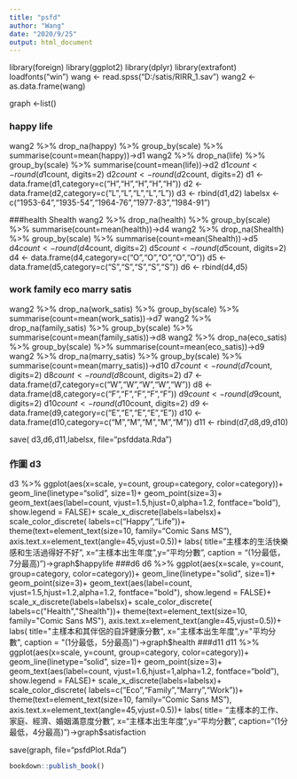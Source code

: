 ```yaml
---
title: "psfd"
author: "Wang"
date: "2020/9/25"
output: html_document
---
```


library(foreign)
library(ggplot2)
library(dplyr)
library(extrafont)
loadfonts("win")
wang <- read.spss("D:/satis/RIRR_1.sav")
wang2 <- as.data.frame(wang)

graph <-list()

### happy life
wang2 %>%
  drop_na(happy) %>% 
  group_by(scale) %>%
  summarise(count=mean(happy))->d1
wang2 %>%
  drop_na(life) %>% 
  group_by(scale) %>%
  summarise(count=mean(life))->d2
d1$count <- round(d1$count, digits=2)
d2$count <- round(d2$count, digits=2)
d1 <- data.frame(d1,category=c("H","H","H","H","H"))
d2 <- data.frame(d2,category=c("L","L","L","L","L"))
d3 <- rbind(d1,d2)
labelsx <- c("1953-64","1935-54","1964-76","1977-83","1984-91")

###health Shealth
wang2 %>%
  drop_na(health) %>% 
  group_by(scale) %>%
  summarise(count=mean(health))->d4
wang2 %>%
  drop_na(Shealth) %>% 
  group_by(scale) %>%
  summarise(count=mean(Shealth))->d5
d4$count <- round(d4$count, digits=2)
d5$count <- round(d5$count, digits=2)
d4 <- data.frame(d4,category=c("O","O","O","O","O"))
d5 <- data.frame(d5,category=c("S","S","S","S","S"))
d6 <- rbind(d4,d5)

### work family eco marry satis
wang2 %>%
  drop_na(work_satis) %>% 
  group_by(scale) %>%
  summarise(count=mean(work_satis))->d7
wang2 %>%
  drop_na(family_satis) %>% 
  group_by(scale) %>%
  summarise(count=mean(family_satis))->d8
wang2 %>%
  drop_na(eco_satis) %>% 
  group_by(scale) %>%
  summarise(count=mean(eco_satis))->d9
wang2 %>%
  drop_na(marry_satis) %>% 
  group_by(scale) %>%
  summarise(count=mean(marry_satis))->d10
d7$count <- round(d7$count, digits=2)
d8$count <- round(d8$count, digits=2)
d7 <- data.frame(d7,category=c("W","W","W","W","W"))
d8 <- data.frame(d8,category=c("F","F","F","F","F"))
d9$count <- round(d9$count, digits=2)
d10$count <- round(d10$count, digits=2)
d9 <- data.frame(d9,category=c("E","E","E","E","E"))
d10 <- data.frame(d10,category=c("M","M","M","M","M"))
d11 <- rbind(d7,d8,d9,d10)

save(
  d3,d6,d11,labelsx,
  file="psfddata.Rda")

### 作圖 d3
d3 %>%
  ggplot(aes(x=scale, y=count, group=category, color=category))+
  geom_line(linetype="solid", size=1)+
  geom_point(size=3)+
  geom_text(aes(label=count,
    vjust=1.5,hjust=0,alpha=1.2,
    fontface="bold"),
    show.legend = FALSE)+
  scale_x_discrete(labels=labelsx)+
  scale_color_discrete(
  labels=c("Happy","Life"))+
  theme(text=element_text(size=10, family="Comic Sans MS"),
  axis.text.x=element_text(angle=45,vjust=0.5))+
  labs(
    title="主樣本的生活快樂感和生活過得好不好",
    x="主樣本出生年度",y="平均分數",
    caption = "(1分最低，7分最高)")->graph$happylife
###d6 
d6 %>%
  ggplot(aes(x=scale, y=count, group=category, color=category))+
  geom_line(linetype="solid", size=1)+
  geom_point(size=3)+
  geom_text(aes(label=count,
    vjust=1.5,hjust=1.2,alpha=1.2,
    fontface="bold"),
    show.legend = FALSE)+
  scale_x_discrete(labels=labelsx)+
  scale_color_discrete(
  labels=c("Health","Shealth"))+
  theme(text=element_text(size=10, family="Comic Sans MS"),
  axis.text.x=element_text(angle=45,vjust=0.5))+
  labs(
    title="主樣本和其伴侶的自評健康分數",
    x="主樣本出生年度",y="平均分數",
    caption = "(1分最低，5分最高)")->graph$health
###d11
d11 %>%
  ggplot(aes(x=scale, y=count, group=category, color=category))+
  geom_line(linetype="solid", size=1)+
  geom_point(size=3)+
  geom_text(aes(label=count,
    vjust=1.6,hjust=1,alpha=1.2,
    fontface="bold"),
    show.legend = FALSE)+
  scale_x_discrete(labels=labelsx)+
  scale_color_discrete(
  labels=c("Eco","Family","Marry","Work"))+
  theme(text=element_text(size=10, family="Comic Sans MS"),
  axis.text.x=element_text(angle=45,vjust=0.5))+
  labs(
  title=
    "主樣本的工作、家庭、經濟、婚姻滿意度分數",
      x="主樣本出生年度",y="平均分數",
        caption="(1分最低，4分最高)")->graph$satisfaction
    
save(graph, file="psfdPlot.Rda")
```r
bookdown::publish_book()
```